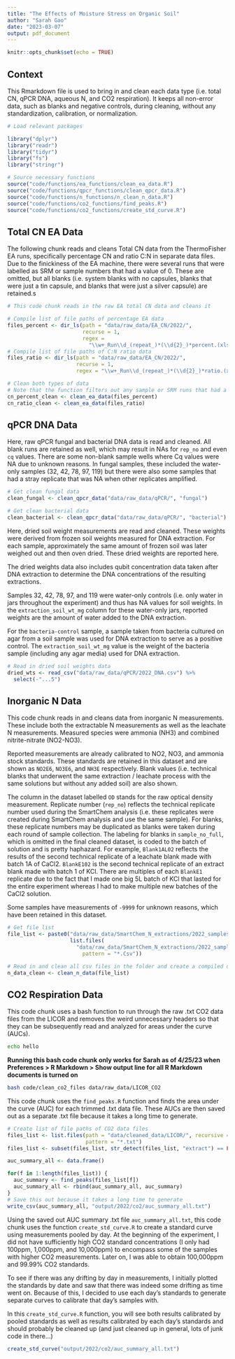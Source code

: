 ```yaml
---
title: "The Effects of Moisture Stress on Organic Soil"
author: "Sarah Gao"
date: "2023-03-07"
output: pdf_document
---
```


```r
knitr::opts_chunk$set(echo = TRUE)
```

## Context

This Rmarkdown file is used to bring in and clean each data type (i.e. total CN, qPCR DNA, aqueous N, and CO2 respiration). It keeps all non-error data, such as blanks and negative controls, during cleaning, without any standardization, calibration, or normalization.


```r
# Load relevant packages

library("dplyr")
library("readr")
library("tidyr")
library("fs")
library("stringr")

```

```r
# Source necessary functions
source("code/functions/ea_functions/clean_ea_data.R")
source("code/functions/qpcr_functions/clean_qpcr_data.R")
source("code/functions/n_functions/n_clean_n_data.R")
source("code/functions/co2_functions/find_peaks.R")
source("code/functions/co2_functions/create_std_curve.R")

```

## Total CN EA Data

The following chunk reads and cleans Total CN data from the ThermoFisher EA runs, specifically percentage CN and ratio C:N in separate data files. Due to the finickiness of the EA machine, there were several runs that were labelled as SRM or sample numbers that had a value of 0. These are omitted, but all blanks (i.e. system blanks with no capsules, blanks that were just a tin capsule, and blanks that were just a silver capsule) are retained.s 

```r
# This code chunk reads in the raw EA total CN data and cleans it

# Compile list of file paths of percentage EA data
files_percent <- dir_ls(path = "data/raw_data/EA_CN/2022/",
                        recurse = 1,
                        regex =
                          "\\w+_Run\\d_(repeat_)*(\\d{2}_)*percent.(xls|XLS)")
# Compile list of file paths of C:N ratio data
files_ratio <- dir_ls(path = "data/raw_data/EA_CN/2022/",
                      recurse = 1,
                      regex = "\\w+_Run\\d_(repeat_)*(\\d{2}_)*ratio.(xls|XLS)")

# Clean both types of data
# Note that the function filters out any sample or SRM runs that had a value of 0. Blanks are retained.
cn_percent_clean <- clean_ea_data(files_percent)
cn_ratio_clean <- clean_ea_data(files_ratio)
```

## qPCR DNA Data

Here, raw qPCR fungal and bacterial DNA data is read and cleaned. All blank runs are retained as well, which may result in NAs for `rep_no` and even `cq` values. There are some non-blank sample wells where Cq values were NA due to unknown reasons. In fungal samples, these included the water-only samples (32, 42, 78, 97, 119) but there were also some samples that had a stray replicate that was NA when other replicates amplified.
```r
# Get clean fungal data
clean_fungal <- clean_qpcr_data("data/raw_data/qPCR/", "fungal")

# Get clean bacterial data
clean_bacterial <- clean_qpcr_data("data/raw_data/qPCR/", "bacterial")
```

Here, dried soil weight measurements are read and cleaned. These weights were derived from frozen soil weights measured for DNA extraction. For each sample, approximately the same amount of frozen soil was later weighed out and then oven dried. These dried weights are reported here.

The dried weights data also includes qubit concentration data taken after DNA extraction to determine the DNA concentrations of the resulting extractions.

Samples 32, 42, 78, 97, and 119 were water-only controls (i.e. only water in jars throughout the experiment) and thus has NA values for soil weights. In the `extraction_soil_wt_mg` column for these water-only jars, reported weights are the amount of water added to the DNA extraction.

For the `bacteria-control` sample, a sample taken from bacteria cultured on agar from a soil sample was used for DNA extraction to serve as a positive control. The `extraction_soil_wt_mg` value is the weight of the bacteria sample (including any agar media) used for DNA extraction.
```r
# Read in dried soil weights data
dried_wts <- read_csv("data/raw_data/qPCR/2022_DNA.csv") %>%
  select(-"...5")
```

## Inorganic N Data

This code chunk reads in and cleans data from inorganic N measurements. These include both the extractable N measurements as well as the leachate N measurements. Measured species were ammonia (NH3) and combined nitrite-nitrate (NO2-NO3).

Reported measurements are already calibrated to NO2, NO3, and ammonia stock standards. These standards are retained in this dataset and are shown as `NO2E6`, `NO3E6`, and `NH3E` respectively. Blank values (i.e. technical blanks that underwent the same extraction / leachate process with the same solutions but without any added soil) are also shown.

The column in the dataset labelled `OD` stands for the raw optical density measurement. Replicate number (`rep_no`) reflects the technical replicate number used during the SmartChem analysis (i.e. these replicates were created during SmartChem analysis and use the same sample). For blanks, these replicate numbers may be duplicated as blanks were taken during each round of sample collection. The labeling for blanks in `sample_no_full`, which is omitted in the final cleaned dataset, is coded to the batch of solution and is pretty haphazard. For example, `Blank1AL02` reflects the results of the second technical replicate of a leachate blank made with batch 1A of CaCl2. `BlankE102` is the second technical replicate of an extract blank made with batch 1 of KCl. There are multiples of each `BlankE1` replicate due to the fact that I made one big 5L batch of KCl that lasted for the entire experiment whereas I had to make multiple new batches of the CaCl2 solution.

Some samples have measurements of `-9999` for unknown reasons, which have been retained in this dataset.
```r
# Get file list
file_list <- paste0("data/raw_data/SmartChem_N_extractions/2022_samples/",
                    list.files(
                      "data/raw_data/SmartChem_N_extractions/2022_samples/",
                        pattern = "*.Csv"))

# Read in and clean all csv files in the folder and create a compiled dataframe
n_data_clean <- clean_n_data(file_list)
```

## CO2 Respiration Data

This code chunk uses a bash function to run through the raw .txt CO2 data files from the LICOR and removes the weird unnecessary headers so that they can be subsequently read and analyzed for areas under the curve (AUCs).
```bash
echo hello
```
**Running this bash code chunk only works for Sarah as of 4/25/23 when Preferences > R Markdown > Show output line for all R Markdown documents is turned on**
```bash
bash code/clean_co2_files data/raw_data/LICOR_CO2
```

This code chunk uses the `find_peaks.R` function and finds the area under the curve (AUC) for each trimmed .txt data file. These AUCs are then saved out as a separate .txt file because it takes a long time to generate.
```r
# Create list of file paths of CO2 data files
files_list <- list.files(path = "data/cleaned_data/LICOR/", recursive = FALSE,
                         pattern = "*.txt")
files_list <- subset(files_list, str_detect(files_list, "extract") == FALSE)

auc_summary_all <- data.frame()

for(f in 1:length(files_list)) {
  auc_summary <- find_peaks(files_list[f])
  auc_summary_all <- rbind(auc_summary_all, auc_summary)
}
# Save this out because it takes a long time to generate
write_csv(auc_summary_all, "output/2022/co2/auc_summary_all.txt")
```

Using the saved out AUC summary .txt file `auc_summary_all.txt`, this code chunk uses the function `create_std_curve.R` to create a standard curve using measurements pooled by day. At the beginning of the experiment, I did not have sufficiently high CO2 standard concentrations (I only had 100ppm, 1,000ppm, and 10,000ppm) to encompass some of the samples with higher CO2 measurements. Later on, I was able to obtain 100,000ppm and 99.99% CO2 standards.

To see if there was any drifting by day in measurements, I initially plotted the standards by date and saw that there was indeed some drifting as time went on. Because of this, I decided to use each day's standards to generate separate curves to calibrate that day's samples with.

In this `create_std_curve.R` function, you will see both results calibrated by pooled standards as well as results calibrated by each day's standards and should probably be cleaned up (and just cleaned up in general, lots of junk code in there...)

```r
create_std_curve("output/2022/co2/auc_summary_all.txt")
```

